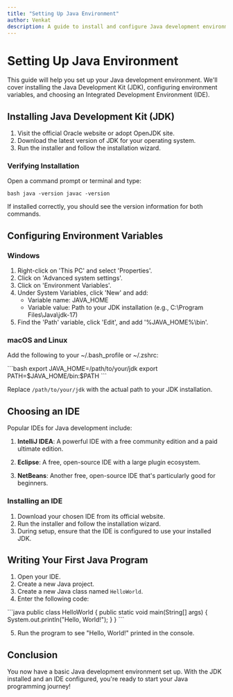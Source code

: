 ```yaml
---
title: "Setting Up Java Environment"
author: Venkat
description: A guide to install and configure Java development environment
---
```


# Setting Up Java Environment

This guide will help you set up your Java development environment. We'll cover installing the Java Development Kit (JDK), configuring environment variables, and choosing an Integrated Development Environment (IDE).

## Installing Java Development Kit (JDK)

1. Visit the official Oracle website or adopt OpenJDK site.
2. Download the latest version of JDK for your operating system.
3. Run the installer and follow the installation wizard.

### Verifying Installation

Open a command prompt or terminal and type:

<CodeBlock>```bash java -version javac -version ```</CodeBlock>

If installed correctly, you should see the version information for both commands.

## Configuring Environment Variables

### Windows

1. Right-click on 'This PC' and select 'Properties'.
2. Click on 'Advanced system settings'.
3. Click on 'Environment Variables'.
4. Under System Variables, click 'New' and add:
    - Variable name: JAVA_HOME
    - Variable value: Path to your JDK installation (e.g., C:\Program Files\Java\jdk-17)
5. Find the 'Path' variable, click 'Edit', and add '%JAVA_HOME%\bin'.

### macOS and Linux

Add the following to your ~/.bash_profile or ~/.zshrc:

<CodeBlock>
    ```bash export JAVA_HOME=/path/to/your/jdk export PATH=$JAVA_HOME/bin:$PATH
    ```
</CodeBlock>

Replace `/path/to/your/jdk` with the actual path to your JDK installation.

## Choosing an IDE

Popular IDEs for Java development include:

1. **IntelliJ IDEA**: A powerful IDE with a free community edition and a paid ultimate edition.

2. **Eclipse**: A free, open-source IDE with a large plugin ecosystem.

3. **NetBeans**: Another free, open-source IDE that's particularly good for beginners.

### Installing an IDE

1. Download your chosen IDE from its official website.
2. Run the installer and follow the installation wizard.
3. During setup, ensure that the IDE is configured to use your installed JDK.

## Writing Your First Java Program

1. Open your IDE.
2. Create a new Java project.
3. Create a new Java class named `HelloWorld`.
4. Enter the following code:

<CodeBlock>
```java
public class HelloWorld {
    public static void main(String[] args) {
        System.out.println("Hello, World!");
    }
}
```
</CodeBlock>

5. Run the program to see "Hello, World!" printed in the console.

## Conclusion

You now have a basic Java development environment set up. With the JDK installed and an IDE configured, you're ready to start your Java programming journey!
